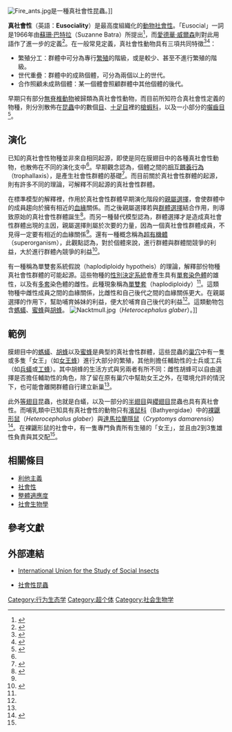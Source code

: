 [[File:Fire_ants.jpg|thumb]]是一種真社會性昆蟲。]]

'''真社會性'''（英語：'''Eusociality'''）是最高度組織化的[[動物|動物]][[社會性|社會性]]。「Eusocial」一詞是1966年由[[蘇珊·巴特拉|蘇珊·巴特拉]]（Suzanne Batra）所提出<ref>{{cite journal en |author=Batra, S. W. T. |year=1966 |month= |title=Nests and social behavior of halictine bees of India (Hymenoptera: Halictidae) |journal=Indian J. Entomol |volume= 28 |issue= |pages=375-393 |id= |url= }}</ref>，而[[愛德華·威爾森|愛德華·威爾森]]則對此用語作了進一步的定義<ref>{{cite book en |title=The insect societies |url=https://archive.org/details/insectsocieties00edwa |last=Wilson |first=E. O. |year=1971 |publisher=Belknap Press of Harvard University Press |location=Cambridge. Massachusetts. }}</ref>。在一般常見定義，真社會性動物具有三項共同特徵<ref>{{cite journal en |author=Michener CD |year=1969 |month= |title=Comparative social behavior of bees |journal=Annu. Rev. Entomol |volume=14 |issue= |pages=299-342 |id= |url=https://archive.org/details/sim_annual-review-of-entomology_1969_14/page/299}}</ref><ref>{{cite journal en |author=Gadagkar, Raghavendra |year=1993 |month= |title=And now... eusocial thrips! |journal=Current Science |volume=64 |issue=4 |pages=215-216 |id= |url=http://eprints.iisc.ernet.in/archive/00009227/ |access-date=2007-12-03 |archive-date=2008-04-25 |archive-url=https://web.archive.org/web/20080425174141/http://eprints.iisc.ernet.in/archive/00009227/ |dead-url=yes }}</ref>：

*繁殖分工：群體中可分為專行[[繁殖|繁殖]]的階級，或是較少、甚至不進行繁殖的階級。
*世代重疊：群體中的成熟個體，可分為兩個以上的世代。
*合作照顧未成熟個體：某一個體會照顧群體中其他個體的後代。

早期只有部分[[無脊椎動物|無脊椎動物]]被歸類為真社會性動物，而目前所知符合真社會性定義的物種，則分別散佈在[[昆蟲|昆蟲]]中的數個[[目_(生物)|目]]、[[十足目|十足目]]裡的[[槍蝦科|槍蝦科]]，以及一小部分的[[囓齒目|囓齒目]]<ref name = "Evol">{{cite book en |title=Evolutionary Analysis |url=https://archive.org/details/evolutionaryanal00free |last=Freeman |first=Scott |coauthors=Jon. C. Herron |year=2004 |publisher=Pearson Education, Inc |location= |isbn=0-13-101859-0 }}</ref>。

== 演化 ==

已知的真社會性物種並非來自相同起源，即使是同在膜翅目中的各種真社會性動物，也散佈在不同的演化支中<ref name = "Evol"/>。早期觀念認為，個體之間的[[交哺作用|相互餵養行為]]（trophallaxis），是產生社會性群體的基礎<ref>{{cite journal en |author=Wheeler WM  |year=1918 |month= |title=A study of some ant larvae with a consideration of the origin and meaning of social habits among insects |journal=Proc. Am. Phil. Soc |volume=57 |issue= |pages=293-343 |id= |url= }}</ref>。而目前關於真社會性群體的起源，則有許多不同的理論，可解釋不同起源的真社會性群體。

在標準模型的解釋裡，作用於真社會性群體早期演化階段的[[親屬選擇|親屬選擇]]，會使群體中的成員趨向於擁有相近的[[血緣|血緣]]關係。而之後親屬選擇若與[[群體選擇|群體選擇]]結合作用，則導致原始的真社會性群體誕生<ref name = "Orig">{{cite journal en |author=Wilson EO, Hölldobler B. |year=2005 |month= |title=Eusociality: origin and consequences |journal=Proc Natl Acad Sci |volume=102 |issue=38 |pages=13367-13371 |id= |url=http://www.pnas.org/cgi/content/full/102/38/13367 |access-date=2007-12-03 |archive-date=2008-04-08 |archive-url=https://web.archive.org/web/20080408140722/http://www.pnas.org/cgi/content/full/102/38/13367 |dead-url=no }}</ref>。而另一種替代模型認為，群體選擇才是造成真社會性群體出現的主因，親屬選擇則屬於次要的力量，因為一個真社會性群體成員，不見得一定要有相近的血緣關係<ref name = "Orig"/>。還有一種概念稱為[[超有機體|超有機體]]（superorganism），此觀點認為，對於個體來說，進行群體與群體間競爭的利益，大於進行群體內競爭的利益<ref>{{cite journal en |author=Reeve HK, Hölldobler B. |year=2007 |month= |title=The emergence of a superorganism through intergroup competition |journal=Proc Natl Acad Sci |volume=104 |issue= |pages=9736-9740 |id= |url= }}</ref>。

有一種稱為單雙套系統假說（haplodiploidy hypotheis）的理論，解釋部份物種真社會性群體的可能起源。這些物種的[[性別決定系統|性別決定系統]]會產生具有[[單套|單套]][[染色體|染色體]]的雄性，以及有[[多套|多套]]染色體的雌性。此種現象稱為[[單雙套|單雙套]]（haplodiploidy）<ref name = "Evol"/>。這類物種中雌性成員之間的血緣關係，比雌性和自己後代之間的血緣關係更大。在親屬選擇的作用下，幫助哺育姊妹的利益，便大於哺育自己後代的利益<ref name = "Evol"/>。這類動物包含[[螞蟻|螞蟻]]、[[蜜蜂|蜜蜂]]與[[胡蜂|胡蜂]]。
[[File:Nacktmull.jpg|thumb]]（''Heterocephalus glaber''）。]]

== 範例 ==
膜翅目中的[[螞蟻|螞蟻]]、[[胡蜂|胡蜂]]以及[[蜜蜂|蜜蜂]]是典型的真社會性群體，這些昆蟲的[[巢穴|巢穴]]中有一隻或多隻「女王」（如[[女王蜂|女王蜂]]）進行大部分的繁殖，其他則擔任輔助性的士兵或工兵（如[[兵蟻|兵蟻]]或[[工蜂|工蜂]]）。其中胡蜂的生活方式與另兩者有所不同：雌性胡蜂可以自由選擇是否擔任輔助性的角色，除了留在原有巢穴中幫助女王之外，在環境允許的情況下，也可能會離開群體自行建立新巢<ref name = "Evol"/>。

此外[[等翅目|等翅目]]昆蟲，也就是白蟻，以及一部分的[[半翅目|半翅目]]與[[纓翅目|纓翅目]]昆蟲也具有真社會性。而哺乳類中已知具有真社會性的動物只有[[濱鼠科|濱鼠科]]（Bathyergidae）中的[[裸鼴形鼠|裸鼴形鼠]]（''Heterocephalus glaber''）與[[達馬拉蘭隱鼠|達馬拉蘭隱鼠]]（''Cryptomys damarensis''）<ref>{{cite journal en |author=Burda, H. Honeycutt, R. L, Begall, S., Locker-Grutjen, O & Scharff A. |year=2000 |month= |title=Are naked and common mole-rats eusocial and if so, why? |journal=Behavioral ecology and sociobiology |volume=47 |issue=5 |pages=293-303 |id= |url=http://cat.inist.fr/?aModele=afficheN&cpsidt=1456956 |access-date=2007-12-03 |archive-date=2016-03-04 |archive-url=https://web.archive.org/web/20160304120855/http://cat.inist.fr/?aModele=afficheN&cpsidt=1456956 |dead-url=yes }}</ref>。在裸鼴形鼠的社會中，有一隻專門負責所有生殖的「女王」，並且由2到3隻雄性負責與其交配<ref name = "Evol"/>。

== 相關條目 ==
*[[利他主義|利他主義]]
*[[社會性|社會性]]
*[[整體適應度|整體適應度]]
*[[社會生物學|社會生物學]]

== 參考文獻 ==
{{reflist|2}}

== 外部連結 ==
*{{en}}[http://www.iussi.org/ International Union for the Study of Social Insects] {{Wayback|url=http://www.iussi.org/ |date=20101126184958 }}
*{{zh}}[http://web1.nsc.gov.tw/ct.aspx?xItem=8436&ctNode=439&mp=1 社會性昆蟲]{{dead link|date=2018年1月 |bot=InternetArchiveBot |fix-attempted=yes }}

{{Sociobiology}}

[[Category:行为生态学|Category:行为生态学]]
[[Category:超个体|Category:超个体]]
[[Category:社会生物学|Category:社会生物学]]